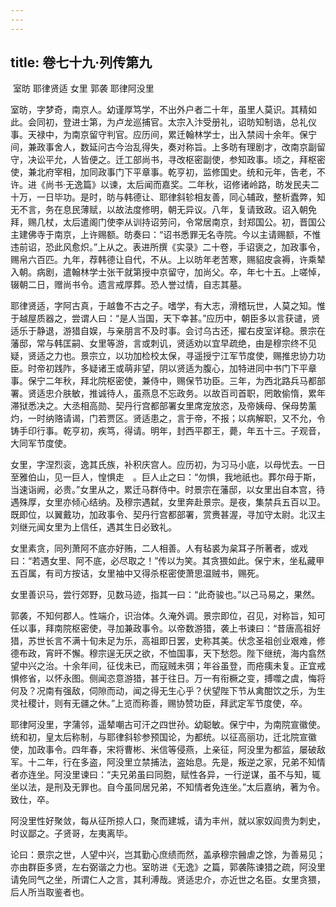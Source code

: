 ```yaml
---
---
---
```

title: 卷七十九·列传第九
---

 室昉 耶律贤适 女里 郭袭 耶律阿没里

室昉，字梦奇，南京人。幼谨厚笃学，不出外户者二十年，虽里人莫识。其精如此。会同初，登进士第，为卢龙巡捕官。太宗入汴受册礼，诏昉知制诰，总礼仪事。天禄中，为南京留守判官。应历间，累迁翰林学士，出入禁闼十余年。保宁间，兼政事舍人，数延问古今治乱得失，奏对称旨。上多昉有理剧才，改南京副留守，决讼平允，人皆便之。迁工部尚书，寻改枢密副使，参知政事。顷之，拜枢密使，兼北府宰相，加同政事门下平章事。乾亨初，监修国史。统和元年，告老，不许。进《尚书·无逸篇》以谏，太后闻而嘉奖。二年秋，诏修诸岭路，昉发民夫二十万，一日毕功。是时，昉与韩德让、耶律斜轸相友善，同心辅政，整析蠹弊，知无不言，务在息民薄赋，以故法度修明，朝无异议。八年，复请致政。诏入朝免拜，赐几杖，太后遣阁门使李从训持诏劳问，令常居南京，封郑国公。初，晋国公主建佛寺于南京，上许赐额。昉奏曰：“诏书悉罪无名寺院。今以主请赐额，不惟违前诏，恐此风愈炽。”上从之。表进所撰《实录》二十卷，手诏褒之，加政事令，赐帛六百匹。九年，荐韩德让自代，不从。上以昉年老苦寒，赐貂皮衾褥，许乘辇入朝。病剧，遣翰林学士张干就第授中京留守，加尚父。卒，年七十五。上嗟悼，辍朝二日，赠尚书令。遗言戒厚葬。恐人誉过情，自志其墓。

耶律贤适，字阿古真，于越鲁不古之子。嗜学，有大志，滑稽玩世，人莫之知。惟于越屋质器之，尝谓人曰：“是人当国，天下幸甚。”应历中，朝臣多以言获谴，贤适乐于静退，游猎自娱，与亲朋言不及时事。会讨乌古还，擢右皮室详稳。景宗在藩邸，常与韩匡嗣、女里等游，言或刺讥，贤适劝以宜早疏绝，由是穆宗终不见疑，贤适之力也。景宗立，以功加检校太保，寻遥授宁江军节度使，赐推忠协力功臣。时帝初践阼，多疑诸王或萌非望，阴以贤适为腹心，加特进同中书门下平章事。保宁二年秋，拜北院枢密使，兼侍中，赐保节功臣。三年，为西北路兵马都部署。贤适忠介肤敏，推诚待人，虽燕息不忘政务。以故百司首职，罔敢偷惰，累年滞狱悉决之。大丞相高勋、契丹行宫都部署女里席宠放恣，及帝姨母、保母势薰灼，一时纳赂请谒，门若贾区。贤适患之，言于帝，不报；以病解职，又不允，令铸手印行事。乾亨初，疾笃，得请。明年，封西平郡王，薨，年五十三。子观音，大同军节度使。

女里，字涅烈衮，逸其氏族，补积庆宫人。应历初，为习马小底，以母忧去。一日至雅伯山，见一巨人，惶惧走　。巨人止之曰：“勿惧，我地祇也。葬尔母于斯，当速诣阙，必贵。”女里从之，累迁马群侍中。时景宗在藩邸，以女里出自本宫，待遇殊厚，女里亦倾心结纳。及穆宗遇弑，女里奔赴景宗。是夜，集禁兵五百以卫。既即位，以翼戴功，加政事令、契丹行宫都部署，赏赉甚渥，寻加守太尉。北汉主刘继元闻女里为上信任，遇其生日必致礼。

女里素贪，同列萧阿不底亦好贿，二人相善。人有毡裘为枲耳子所著者，或戏曰：“若遇女里、阿不底，必尽取之！”传以为笑。其贪猥如此。保宁末，坐私藏甲五百属，有司方按诘，女里袖中又得杀枢密使萧思温贼书，赐死。

女里善识马，尝行郊野，见数马迹，指其一曰：“此奇骏也。”以己马易之，果然。

郭袭，不知何郡人。性端介，识治体。久淹外调。景宗即位，召见，对称旨，知可任以事，拜南院枢密使，寻加兼政事令。以帝数游猎，袭上书谏曰：“昔唐高祖好猎，苏世长言不满十旬未足为乐，高祖即日罢，史称其美。伏念圣祖创业艰难，修德布政，宵旰不懈。穆宗逞无厌之欲，不恤国事，天下愁怨。陛下继统，海内翕然望中兴之治。十余年间，征伐未已，而寇贼未弭；年谷虽登，而疮痍未复。正宜戒惧修省，以怀永图。侧闻恣意游猎，甚于往日。万一有衔橛之变，搏噬之虞，悔将何及？况南有强敌，伺隙而动，闻之得无生心乎？伏望陛下节从禽酣饮之乐，为生灵社稷计，则有无疆之休。”上览而称善，赐协赞功臣，拜武定军节度使，卒。

耶律阿没里，字蒲邻，遥辇嘲古可汗之四世孙。幼聪敏。保宁中，为南院宣徽使。统和初，皇太后称制，与耶律斜轸参预国论，为都统。以征高丽功，迁北院宣徽使，加政事令。四年春，宋将曹彬、米信等侵燕，上亲征，阿没里为都监，屡破敌军。十二年，行在多盗，阿没里立禁捕法，盗始息。先是，叛逆之家，兄弟不知情者亦连坐。阿没里谏曰：“夫兄弟虽曰同胞，赋性各异，一行逆谋，虽不与知，辄坐以法，是刑及无罪也。自今虽同居兄弟，不知情者免连坐。”太后嘉纳，著为令。致仕，卒。

阿没里性好聚敛，每从征所掠人口，聚而建城，请为丰州，就以家奴阎贵为刺史，时议鄙之。子贤哥，左夷离毕。

论曰：景宗之世，人望中兴，岂其勤心庶绩而然，盖承穆宗醟虐之馀，为善易见；亦由群臣多贤，左右弼谐之力也。室昉进《无逸》之篇，郭袭陈谏猎之疏，阿没里请免同气之坐，所谓仁人之言，其利溥哉。贤适忠介，亦近世之名臣。女里贪猥，后人所当取鉴者也。

